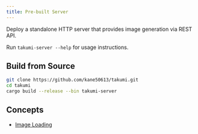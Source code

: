 ```yaml
---
title: Pre-built Server
---
```


Deploy a standalone HTTP server that provides image generation via REST API.

Run `takumi-server --help` for usage instructions.

## Build from Source

```bash
git clone https://github.com/kane50613/takumi.git
cd takumi
cargo build --release --bin takumi-server
```

## Concepts

- [Image Loading](/docs/platforms/pre-built-server/image-loading)